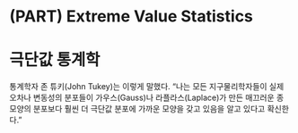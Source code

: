 # (PART) Extreme Value Statistics {-}

# 극단값 통계학 {#extremevaluestat}

통계학자 존 튜키(John Tukey)는 이렇게 말했다. "나는 모든 지구물리학자들이 실제 오차나 변동성의 분포들이 가우스(Gauss)나 라플라스(Laplace)가 만든 매끄러운 종 모양의 분포보다 훨씬 더 극단값 분포에 가까운 모양을 갖고 있음을 알고 있다고 확신한다."
